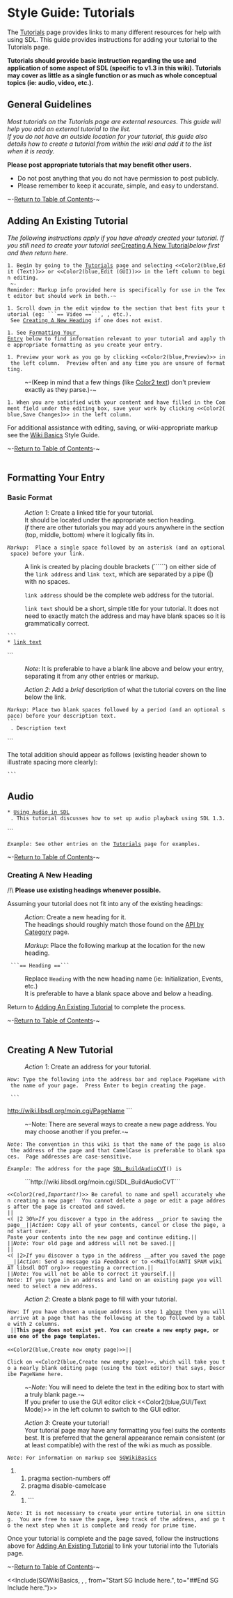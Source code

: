 <!-- pragma section-numbers off -->
<!-- pragma camelcase off -->
<!-- acl All:read -->

= Style Guide: Tutorials =

The [[Tutorials|Tutorials]] page provides links to many different resources for help with using SDL.  This guide provides instructions for adding your tutorial to the Tutorials page. 

'''Tutorials should provide basic instruction regarding the use and application of some aspect of SDL (specific to v1.3 in this wiki).  Tutorials may cover as little as a single function or as much as whole conceptual topics (ie: audio, video, etc.).'''

<span id="ToC"></span>

== General Guidelines ==
''Most tutorials on the Tutorials page are external resources.  This guide will help you add an external tutorial to the list.<br/>If you do not have an outside location for your tutorial, this guide also details how to create a tutorial from within the wiki and add it to the list when it is ready.''

'''Please post appropriate tutorials that may benefit other users.'''
* Do not post anything that you do not have permission to post publicly.
* Please remember to keep it accurate, simple, and easy to understand.

~-[[#ToC|Return to Table of Contents]]-~
<br/>
<span id="existing"></span>
== Adding An Existing Tutorial ==
''The following instructions apply if you have already created your tutorial.  If you still need to create your tutorial see ''[[#creating|Creating A New Tutorial]]'' below first and then return here.''

 1. Begin by going to the [[Tutorials|Tutorials]] page and selecting <<Color2(blue,Edit (Text))>> or <<Color2(blue,Edit (GUI))>> in the left column to begin editing.
  ~-Reminder: Markup info provided here is specifically for use in the Text editor but should work in both.-~

 1. Scroll down in the edit window to the section that best fits your tutorial (eg: ```== Video ==```, {{{== Audio ==}}}, etc.).<br/> See [[#heading|Creating A New Heading]] if one does not exist.

 1. See [[#formatting|Formatting Your Entry]] below to find information relevant to your tutorial and apply the appropriate formatting as you create your entry.

 1. Preview your work as you go by clicking <<Color2(blue,Preview)>> in the left column.  Preview often and any time you are unsure of formatting. 
: ~-(Keep in mind that a few things (like [[SGWikiBasics#color2|Color2 text]]) don't preview exactly as they parse.)-~

 1. When you are satisfied with your content and have filled in the Comment field under the editing box, save your work by clicking <<Color2(blue,Save Changes)>> in the left column.

For additional assistance with editing, saving, or wiki-appropriate markup see the [[SGWikiBasics|Wiki Basics]] Style Guide.

~-[[#ToC|Return to Table of Contents]]-~
<br/>
<br/>
<span id="formatting"></span>
== Formatting Your Entry ==

=== Basic Format ===
: ''Action 1'': Create a linked title for your tutorial.  
: It should be located under the appropriate section heading.
: ''If'' there are other tutorials you may add yours anywhere in the section (top, middle, bottom) where it logically fits in.

 ''Markup'':  Place a single space followed by an asterisk (and an optional space) before your link.

: A link is created by placing double brackets (```[[ ]]```) on either side of the <code>link address</code> and <code>link text</code>, which are separated by a pipe (|) with no spaces.

: <code>link address</code> should be the complete web address for the tutorial.

: <code>link text</code> should be a short, simple title for your tutorial.  It does not need to exactly match the address and may have blank spaces so it is grammatically correct.
 ```
 * [[link address|link text]]
```

: ''Note'': It is preferable to have a blank line above and below your entry, separating it from any other entries or markup.

: ''Action 2'': Add a ''brief'' description of what the tutorial covers on the line below the link.

 ''Markup'': Place two blank spaces followed by a period (and an optional space) before your description text.
 ```
  . Description text
```

The total addition should appear as follows (existing header shown to illustrate spacing more clearly):
 ```
== Audio ==

 * [[http://your.tutorial.html|Using Audio in SDL]]
  . This tutorial discusses how to set up audio playback using SDL 1.3.
```
 ''Example'': See other entries on the [[Tutorials|Tutorials]] page for examples.

~-[[#ToC|Return to Table of Contents]]-~

<span id="heading"></span>
=== Creating A New Heading ===
/!\ '''Please use existing headings whenever possible.'''

Assuming your tutorial does not fit into any of the existing headings: 
: ''Action'': Create a new heading for it.
: The headings should roughly match those found on the [[APIByCategory|API by Category]] page.  

: ''Markup'': Place the following markup at the location for the new heading.
  ```== Heading ==```
: Replace <code>Heading</code> with the new heading name (ie: Initialization, Events, etc.)
: It is preferable to have a blank space above and below a heading.

Return to [[#existing|Adding An Existing Tutorial]] to complete the process.

~-[[#ToC|Return to Table of Contents]]-~
<br/>
<br/>
<span id="creating"></span>
== Creating A New Tutorial ==
: ''Action 1'': Create an address for your tutorial.

 ''How'': Type the following into the address bar and replace <code>PageName</code> with the name of your page.  Press Enter to begin creating the page.

  ```
http://wiki.libsdl.org/moin.cgi/PageName
```
: ~-Note: There are several ways to create a new page address.  You may choose another if you prefer.-~

 ''Note'': The convention in this wiki is that the name of the page is also the address of the page and that CamelCase is preferable to blank spaces.  Page addresses are case-sensitive.

 ''Example'': The address for the page [[SDL_BuildAudioCVT]]() is
: ```http://wiki.libsdl.org/moin.cgi/SDL_BuildAudioCVT```

 <<Color2(red,''Important!'')>> Be careful to name and spell accurately when creating a new page!  You cannot delete a page or edit a page address after the page is created and saved. 
 ||<( |2 30%>''If'' you discover a typo in the address __prior to saving the page__||''Action'': Copy all of your contents, cancel or close the page, and start over.<br/>Paste your contents into the new page and continue editing.||
 ||''Note'': Your old page and address will not be saved.||
 ||<( |2>''If'' you discover a typo in the address __after you saved the page__||''Action'': Send a message via ''Feedback'' or to <<MailTo(ANTI SPAM wiki AT libsdl DOT org)>> requesting a correction.||
 ||''Note'': You will not be able to correct it yourself.||
 ''Note'': If you type in an address and land on an existing page you will need to select a new address.

: ''Action 2'': Create a blank page to fill with your tutorial.

 ''How'': If you have chosen a unique address in step 1 [[#creating|above]] then you will arrive at a page that has the following at the top followed by a table with 2 columns.
  ||'''This page does not exist yet. You can create a new empty page, or use one of the page templates.'''<br/><br/><<Color2(blue,Create new empty page)>>||

 Click on <<Color2(blue,Create new empty page)>>, which will take you to a nearly blank editing page (using the text editor) that says, <code>Describe PageName here</code>.  
: ~-''Note'': You will need to delete the text in the editing box to start with a truly blank page.-~
: If you prefer to use the GUI editor click <<Color2(blue,GUI/Text Mode)>> in the left column to switch to the GUI editor.


: ''Action 3'': Create your tutorial!<br/>Your tutorial page may have any formatting you feel suits the contents best. It is preferred that the general appearance remain consistent (or at least compatible) with the rest of the wiki as much as possible.

 ''Note'': For information on markup see [[SGWikiBasics]]

<!-- # ''Markup'':  Many, but not all, of the SDL wiki pages begin with the following markup.  You may want to dupl -->
<!-- #  ``` -->
###pragma section-numbers off
###pragma disable-camelcase
##```
<!-- #  . See http://wiki.libsdl.org/moin.cgi/HelpOnProcessingInstructions#section-numbers  -->

 ''Note'': It is not necessary to create your entire tutorial in one sitting.  You are free to save the page, keep track of the address, and go to the next step when it is complete and ready for prime time.

Once your tutorial is complete and the page saved, follow the instructions above for [[#existing|Adding An Existing Tutorial]] to link your tutorial into the Tutorials page.


~-[[#ToC|Return to Table of Contents]]-~



<<Include(SGWikiBasics, , , from="Start SG Include here.", to="##End SG Include here.")>>

